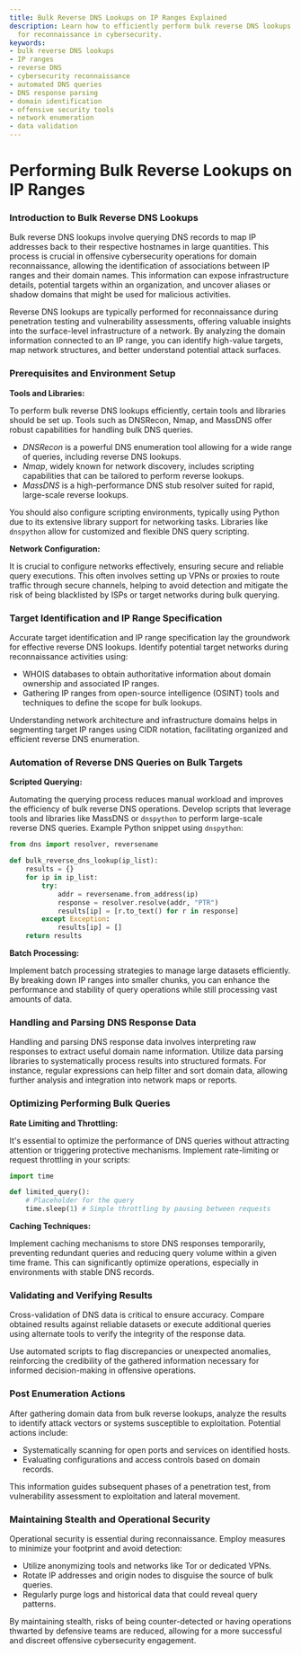 ```yaml
---
title: Bulk Reverse DNS Lookups on IP Ranges Explained
description: Learn how to efficiently perform bulk reverse DNS lookups on IP ranges
  for reconnaissance in cybersecurity.
keywords:
- bulk reverse DNS lookups
- IP ranges
- reverse DNS
- cybersecurity reconnaissance
- automated DNS queries
- DNS response parsing
- domain identification
- offensive security tools
- network enumeration
- data validation
---
```


# Performing Bulk Reverse Lookups on IP Ranges

### Introduction to Bulk Reverse DNS Lookups

Bulk reverse DNS lookups involve querying DNS records to map IP addresses back to their respective hostnames in large quantities. This process is crucial in offensive cybersecurity operations for domain reconnaissance, allowing the identification of associations between IP ranges and their domain names. This information can expose infrastructure details, potential targets within an organization, and uncover aliases or shadow domains that might be used for malicious activities.

Reverse DNS lookups are typically performed for reconnaissance during penetration testing and vulnerability assessments, offering valuable insights into the surface-level infrastructure of a network. By analyzing the domain information connected to an IP range, you can identify high-value targets, map network structures, and better understand potential attack surfaces.

### Prerequisites and Environment Setup

**Tools and Libraries:**

To perform bulk reverse DNS lookups efficiently, certain tools and libraries should be set up. Tools such as DNSRecon, Nmap, and MassDNS offer robust capabilities for handling bulk DNS queries.

- *DNSRecon* is a powerful DNS enumeration tool allowing for a wide range of queries, including reverse DNS lookups.
- *Nmap*, widely known for network discovery, includes scripting capabilities that can be tailored to perform reverse lookups.
- *MassDNS* is a high-performance DNS stub resolver suited for rapid, large-scale reverse lookups.

You should also configure scripting environments, typically using Python due to its extensive library support for networking tasks. Libraries like `dnspython` allow for customized and flexible DNS query scripting.

**Network Configuration:**

It is crucial to configure networks effectively, ensuring secure and reliable query executions. This often involves setting up VPNs or proxies to route traffic through secure channels, helping to avoid detection and mitigate the risk of being blacklisted by ISPs or target networks during bulk querying.

### Target Identification and IP Range Specification

Accurate target identification and IP range specification lay the groundwork for effective reverse DNS lookups. Identify potential target networks during reconnaissance activities using:

- WHOIS databases to obtain authoritative information about domain ownership and associated IP ranges.
- Gathering IP ranges from open-source intelligence (OSINT) tools and techniques to define the scope for bulk lookups.

Understanding network architecture and infrastructure domains helps in segmenting target IP ranges using CIDR notation, facilitating organized and efficient reverse DNS enumeration.

### Automation of Reverse DNS Queries on Bulk Targets

**Scripted Querying:**

Automating the querying process reduces manual workload and improves the efficiency of bulk reverse DNS operations. Develop scripts that leverage tools and libraries like MassDNS or `dnspython` to perform large-scale reverse DNS queries. Example Python snippet using `dnspython`:

```python
from dns import resolver, reversename

def bulk_reverse_dns_lookup(ip_list):
    results = {}
    for ip in ip_list:
        try:
            addr = reversename.from_address(ip)
            response = resolver.resolve(addr, "PTR")
            results[ip] = [r.to_text() for r in response]
        except Exception:
            results[ip] = []
    return results

```

**Batch Processing:**

Implement batch processing strategies to manage large datasets efficiently. By breaking down IP ranges into smaller chunks, you can enhance the performance and stability of query operations while still processing vast amounts of data.

### Handling and Parsing DNS Response Data

Handling and parsing DNS response data involves interpreting raw responses to extract useful domain name information. Utilize data parsing libraries to systematically process results into structured formats. For instance, regular expressions can help filter and sort domain data, allowing further analysis and integration into network maps or reports.

### Optimizing Performing Bulk Queries

**Rate Limiting and Throttling:**

It's essential to optimize the performance of DNS queries without attracting attention or triggering protective mechanisms. Implement rate-limiting or request throttling in your scripts:

```python
import time

def limited_query():
    # Placeholder for the query
    time.sleep(1) # Simple throttling by pausing between requests
```

**Caching Techniques:**

Implement caching mechanisms to store DNS responses temporarily, preventing redundant queries and reducing query volume within a given time frame. This can significantly optimize operations, especially in environments with stable DNS records.

### Validating and Verifying Results

Cross-validation of DNS data is critical to ensure accuracy. Compare obtained results against reliable datasets or execute additional queries using alternate tools to verify the integrity of the response data.

Use automated scripts to flag discrepancies or unexpected anomalies, reinforcing the credibility of the gathered information necessary for informed decision-making in offensive operations.

### Post Enumeration Actions

After gathering domain data from bulk reverse lookups, analyze the results to identify attack vectors or systems susceptible to exploitation. Potential actions include:

- Systematically scanning for open ports and services on identified hosts.
- Evaluating configurations and access controls based on domain records.

This information guides subsequent phases of a penetration test, from vulnerability assessment to exploitation and lateral movement.

### Maintaining Stealth and Operational Security

Operational security is essential during reconnaissance. Employ measures to minimize your footprint and avoid detection:

- Utilize anonymizing tools and networks like Tor or dedicated VPNs.
- Rotate IP addresses and origin nodes to disguise the source of bulk queries.
- Regularly purge logs and historical data that could reveal query patterns.

By maintaining stealth, risks of being counter-detected or having operations thwarted by defensive teams are reduced, allowing for a more successful and discreet offensive cybersecurity engagement.